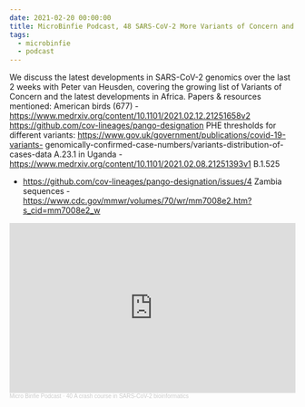 ```yaml
---
date: 2021-02-20 00:00:00
title: MicroBinfie Podcast, 48 SARS-CoV-2 More Variants of Concern and updates from Africa
tags:
  - microbinfie
  - podcast
---
```

We discuss the latest developments in SARS-CoV-2 genomics over the
last 2 weeks with Peter van Heusden, covering the growing list of
Variants of Concern and the latest developments in Africa.  Papers &
resources mentioned:  American birds (677) -
https://www.medrxiv.org/content/10.1101/2021.02.12.21251658v2
https://github.com/cov-lineages/pango-designation  PHE thresholds for
different variants:
https://www.gov.uk/government/publications/covid-19-variants-
genomically-confirmed-case-numbers/variants-distribution-of-cases-data
A.23.1 in Uganda -
https://www.medrxiv.org/content/10.1101/2021.02.08.21251393v1 B.1.525
- https://github.com/cov-lineages/pango-designation/issues/4  Zambia
sequences -
https://www.cdc.gov/mmwr/volumes/70/wr/mm7008e2.htm?s_cid=mm7008e2_w

<iframe width="100%" height="300" scrolling="no" frameborder="no" allow="autoplay" src="https://w.soundcloud.com/player/?url=https%3A//api.soundcloud.com/tracks/989422207&color=%23ff5500&auto_play=false&hide_related=false&show_comments=true&show_user=true&show_reposts=false&show_teaser=true&visual=true"></iframe><div style="font-size: 10px; color: #cccccc;line-break: anywhere;word-break: normal;overflow: hidden;white-space: nowrap;text-overflow: ellipsis; font-family: Interstate,Lucida Grande,Lucida Sans Unicode,Lucida Sans,Garuda,Verdana,Tahoma,sans-serif;font-weight: 100;"><a href="https://soundcloud.com/microbinfie" title="Micro Binfie Podcast" target="_blank" style="color: #cccccc; text-decoration: none;">Micro Binfie Podcast</a> · <a href="https://soundcloud.com/microbinfie/40-a-crash-course-in-sars-cov-2-bioinformatics" title="48 SARS-CoV-2 More Variants of Concern and updates from Africa" target="_blank" style="color: #cccccc; text-decoration: none;">40 A crash course in SARS-CoV-2 bioinformatics</a></div>
